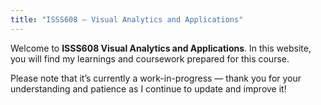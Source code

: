 ```yaml
---
title: "ISSS608 — Visual Analytics and Applications"
---
```


Welcome to **ISSS608 Visual Analytics and Applications**. In this website, you will find my learnings and coursework prepared for this course.

Please note that it's currently a work-in-progress — thank you for your understanding and patience as I continue to update and improve it!
